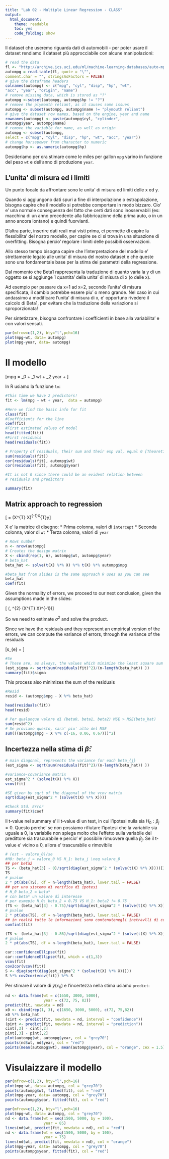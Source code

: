 ```yaml
---
title: "Lab 02 - Multiple Linear Regression - CLASS"
output:
  html_document:
    theme: readable
    toc: yes
    code_folding: show
---
```



Il dataset che useremo riguarda dati di automobili - per poter usare il dataset rendiamo il dataset più approcciabile con alcune manipolazioni:  

```r
# read the data
fl <- "http://archive.ics.uci.edu/ml/machine-learning-databases/auto-mpg/auto-mpg.data"
autompg = read.table(fl, quote = "\"",
comment.char = "", stringsAsFactors = FALSE)
# give the dataframe headers
colnames(autompg) <- c("mpg", "cyl", "disp", "hp", "wt",
"acc", "year", "origin", "name")
# remove missing data, which is stored as "?"
autompg <-subset(autompg, autompg$hp != "?")
# remove the plymouth reliant, as it causes some issues
autompg <- subset(autompg, autompg$name != "plymouth reliant")
# give the dataset row names, based on the engine, year and name
rownames(autompg) <- paste(autompg$cyl, "cylinder",
autompg$year, autompg$name)
# remove the variable for name, as well as origin
autompg <- subset(autompg,
select = c("mpg", "cyl", "disp", "hp", "wt", "acc", "year"))
# change horsepower from character to numeric
autompg$hp <- as.numeric(autompg$hp)
```

Desideriamo per ora stimare come le miles per gallon `mpg` varino in funzione del peso `wt`  e dell'anno di produzione `year`. 

## L'unita' di misura ed i limiti

Un punto focale da affrontare sono le unita' di misura ed limiti delle x ed y.

Quando si aggiungono dati spuri a fine di interpolazione o estrapolazione, bisogna
capire che il modello si potrebbe comportare in modo bizzaro. Cio' e' una normale
conseguenza del fatto che certi dati sono inosservabili (es: macchina di un anno
precedente alla fabbricazione della prima auto, o in un anno ancora lontano) e quindi fuorvianti.

D'altra parte, inserire dati reali mai visti prima, ci permette di capire la flessibilita'
del nostro modello, per capire se ci si trova in una situazione di overfitting.
Bisogna percio' regolare i limiti delle possibili osservazioni.

Allo stesso tempo bisogna capire che l'interpretazione del modello e' strettamente legato
alle unita' di misura del nostro dataset e che queste sono una fondamentale base
per la stima dei parametri della regressione. 

Dal momento che Beta1 rappresenta la traduzione di quanto varia la y di un oggetto se si aggiunge 1 quantita' della unita' di misura di x (o delle x). 

Ad esempio per passare da x=1 ad x=2, secondo l'unita' di misura specificata, 
il cambio potrebbe essere piu' o meno grande. Nel caso in cui andassimo a modificare 
l'unita' di misura di x, e' opportuno rivedere il calcolo di Beta1, per evitare che la 
traduzione della variazione si sproporzionata!

Per sintetizzare, bisogna confrontare i coefficienti in base alla variabilita' e 
con valori sensati.

```r
par(mfrow=c(1,2), bty="l",pch=16)
plot(mpg~wt, data= autompg)
plot(mpg~year, data= autompg)
```

# Il modello 

\[mpg = \beta_0 + \beta_1 wt + \beta_2 year + \varepsilon\]

In R usiamo la funzione `lm`: 


```r
#This time we have 2 predictors!
fit <- lm(mpg ~ wt + year,  data = autompg)

#Here we find the basic info for fit
class(fit)
#Coefficients for the line
coef(fit)
#First estimated values of model
head(fitted(fit))
#First residuals 
head(residuals(fit)) 

# Property of residuals, their sum and their exp val, equal 0 [Theoretical]
sum(residuals(fit))
cor(residuals(fit), autompg$wt)
cor(residuals(fit), autompg$year)

#It is not 0 since there could be an evident relation between
# residuals and predictors
```


```r
summary(fit)

```


## Matrix approach to regression

\[\hat{\beta} = (X^{T} X)^{-1}X^{T}y\]

X e' la matrice di disegno:
* Prima colonna, valori di `intercept`
* Seconda colonna, valor di `wt`
* Terza colonna, valori di `year`


```r
# Rows number
n <- nrow(autompg)
# Creates the design matrix
X <- cbind(rep(1, n), autompg$wt, autompg$year)
# beta_hat 
beta_hat <- solve(t(X) %*% X) %*% t(X) %*% autompg$mpg

#beta_hat from slides is the same approach R uses as you can see
beta_hat
coef(fit)
```

Given the normality of errors, we proceed to our next conclusion, given the
assumptions made in the slides:

\[\hat{\beta} \thicksim \mathcal{N}{_{p}}(\beta, \sigma^{2} (X^{T} X)^{-1})\]

So we need to estimate $\sigma^{2}$ and solve the product.

Since we have the residuals and they represent an empirical version of the errors, we
can compute the variance of errors, through the variance of the residuals 

\[s_{e} = \sqrt{\frac{\sum_{i=1}^{n}(y_{i}- \hat{y_{i}})^{2}}{n-p}}\]

```r
#Se
# These are, as always, the values which minimize the least square sum
(est_sigma <- sqrt(sum(residuals(fit)^2)/(n-length(beta_hat)) ))
summary(fit)$sigma
```

This process also minimizes the sum of the residuals

```r
#Resid
resid <- (autompg$mpg - X %*% beta_hat)

head(residuals(fit))
head(resid)

# Per qualunque valore di (beta0, beta1, beta2) MSE > MSE(beta_hat)
sum(resid^2)
# Se proviamo questo, sara' piu' alto del MSE
sum(((autompg$mpg - X %*% c(-16, 0.06, 0.67)))^2)
```

## Incertezza nella stima di $\hat{\beta}$: 


```r
# main diagonal, represents the variance for each beta_{j}
(est_sigma <- sqrt(sum(residuals(fit)^2)/(n-length(beta_hat)) ))

#variance-covariance matrix
est_sigma^2 * (solve(t(X) %*% X))
vcov(fit)

#SE given by sqrt of the diagonal of the vcov matrix 
sqrt(diag(est_sigma^2 * (solve(t(X) %*% X))))

#Check Std. Error
summary(fit)$coef
```

Il t-value nel summary e' il t-value di un test, in cui l'ipotesi nulla sia 
$H_{0}: \beta_{j}=0$. Questo perche' se non possiamo rifiutare l'ipotesi che la variabile sia uguale a 0, la variabile non spiega molto che l'effetto sulla variabile del predittore sia trascurabile e percio' e' possibile rimuovere quella $\beta_{j}$.
Se il t-value e' vicino a 0, allora e' trascurabile e rimovibile

```r
# (est - valore_0)/se
#H0: beta_j = valore_0 VS H_1: beta_j \neq valore_0 
## per beta2 
TS <- (beta_hat[3] - 0)/sqrt(diag(est_sigma^2 * (solve(t(X) %*% X))))[3]
TS
# pvalue 
2 * pt(abs(TS), df = n-length(beta_hat), lower.tail = FALSE)
## per una sistema di verifica di ipotesi
# H_0 beta_2 = beta* 
# con beta* un valore di interesse
# per esmepio H_0: beta_2 = 0.75 VS H_1: beta2 != 0.75 
(TS <- (beta_hat[3] - 0.75)/sqrt(diag(est_sigma^2 * (solve(t(X) %*% X))))[3])
# pvalue 
2 * pt(abs(TS), df = n-length(beta_hat), lower.tail = FALSE)
## in realtà tutte le informazioni sono contenutenegli inetravlli di confidenza
confint(fit)

(TS <- (beta_hat[3] - 0.86)/sqrt(diag(est_sigma^2 * (solve(t(X) %*% X))))[3])
# pvalue 
2 * pt(abs(TS), df = n-length(beta_hat), lower.tail = FALSE)

```

```r
car::confidenceEllipse(fit)
car::confidenceEllipse(fit, which = c(1,3))
vcov(fit)
cov2cor(vcov(fit))
S <- diag(sqrt(diag(est_sigma^2 * (solve(t(X) %*% X)))))
S %*% cov2cor(vcov(fit)) %*% S
```

Per stimare il valore di $\hat{y}(x_0)$ e l'incertezza nella stima usiamo `predict`: 

```r
nd <- data.frame(wt = c(1650, 3000, 5000), 
                 year = c(72, 75, 82))
predict(fit, newdata = nd)
x0 <- cbind(rep(1, 3), c(1650, 3000, 5000), c(72, 75,82))
x0 %*% beta_hat
(cint <- predict(fit, newdata = nd, interval = "confidence"))
(pint <- predict(fit, newdata = nd, interval = "prediction"))
cint[,3] - cint[,2]
pint[,3] - pint[,2]
plot(autompg$wt, autompg$year, col = "grey70")
points(nd$wt, nd$year, col = "red")
points(mean(autompg$wt), mean(autompg$year), col = "orange", cex = 1.5)
```


# Visulaizzare il modello 


```r
par(mfrow=c(1,2), bty="l",pch=16)
plot(mpg~wt, data= autompg, col = "grey70")
points(autompg$wt, fitted(fit), col = "red")
plot(mpg~year, data= autompg, col = "grey70")
points(autompg$year, fitted(fit), col = "red")
```


```r
par(mfrow=c(1,2), bty="l",pch=16)
plot(mpg~wt, data= autompg, col = "grey70")
nd <- data.frame(wt = seq(1500, 5000, by = 100), 
                 year = 85)
lines(nd$wt, predict(fit, newdata = nd), col = "red")
nd <- data.frame(wt = seq(1500, 5000, by = 100), 
                 year = 75)
lines(nd$wt, predict(fit, newdata = nd), col = "orange")
plot(mpg~year, data= autompg, col = "grey70")
points(autompg$year, fitted(fit), col = "red")
```



